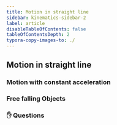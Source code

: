 ```yaml
---
title: Motion in straight line
sidebar: kinematics-sidebar-2
label: article
disableTableOfContents: false
tableOfContentsDepth: 2
typora-copy-images-to: ./
---
```


## Motion in straight line
   
### Motion with constant acceleration

### Free falling Objects

### ✋ Questions
